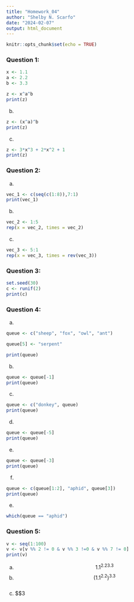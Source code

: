 ```yaml
---
title: "Homework_04"
author: "Shelby N. Scarfo"
date: "2024-02-07"
output: html_document
---
```


```r
knitr::opts_chunk$set(echo = TRUE)
```

### Question 1:  
```r
x <- 1.1
a <- 2.2
b <- 3.3

z <- x^a^b
print(z)
```
b.
```r
z <- (x^a)^b
print(z)
```
c.
```r
z <- 3*x^3 + 2*x^2 + 1
print(z)
```

### Question 2:  
a.
``` r
vec_1 <- c(seq(c(1:8)),7:1)
print(vec_1)
```
b.
``` r
vec_2 <- 1:5
rep(x = vec_2, times = vec_2)
```
c.
```r
vec_3 <- 5:1
rep(x = vec_3, times = rev(vec_3))
```

### Question 3:  
```r
set.seed(30)
c <- runif(2)
print(c)

```
### Question 4:  
a. 
```r
queue <- c("sheep", "fox", "owl", "ant")

queue[5] <- "serpent"

print(queue)
```
b. 
```r
queue <- queue[-1]
print(queue)
```
c.
```r
queue <- c("donkey", queue)
print(queue)
```
d.
```r
queue <- queue[-5]
print(queue)
```
e.
```r
queue <- queue[-3]
print(queue)
```
f.
```r
queue <- c(queue[1:2], "aphid", queue[3])
print(queue)
```
e.
```r
which(queue == "aphid")
```
### Question 5:
```r
v <- seq(1:100)
v <- v[v %% 2 != 0 & v %% 3 !=0 & v %% 7 != 0]
print(v)
```

  a. $${{1.1^{2.2}}^{3.3}}$$ 
  b. $${(1.1^{2.2})^{3.3}}$$  
  c. $$3